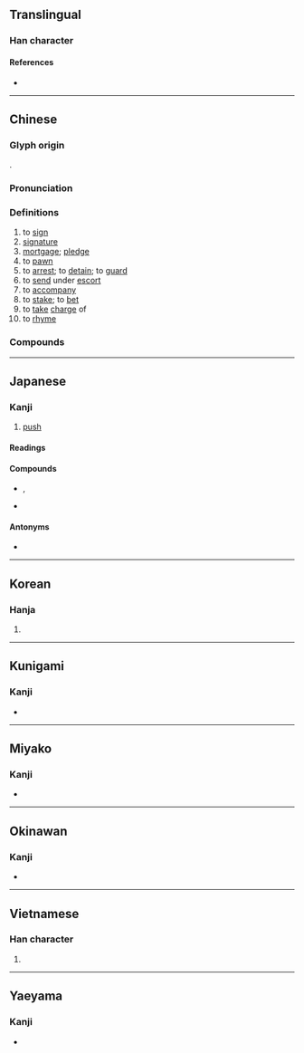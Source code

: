 {{character info/new}}
==Translingual==

===Han character===
{{Han char|rn=64|rad=手|as=05|sn=8|four=56050|canj=QWL|ids=⿰扌甲}}

====References====
* {{Han ref|kx=0424.070|dkj=11929|dj=0772.030|hdz=31851.080|uh=62BC|ud=25276|bh=A9E3|bd=43491}}

----

==Chinese==
{{zh-forms}}

===Glyph origin===
{{Han etym}}
{{Han compound|手|甲|ls=psc|c1=s|c2=p|alt1=扌}}.

===Pronunciation===
{{zh-pron
|m=yā
|c=aap3,aat3
|h=pfs=ap
|md=ák
|mn=qz,tw,xm,zz:ah/qz,tw,xm,zz:ap
|mn_note=ah - vernacular; ap - literary
|mn-t=ah4/ab4
|mn-t_note=ab4 - “to rhyme”
|w=4aq,4khaq
|w_note=4khaq - used in {{zh-l|*押牌九}}
|mc=y
|oc=y
|cat=v,n
}}

===Definitions===
{{zh-hanzi}}

# to [[sign]]
# [[signature]]
# [[mortgage]]; [[pledge]]
# to [[pawn]]
# to [[arrest]]; to [[detain]]; to [[guard]]
# to [[send]] under [[escort]]
# to [[accompany]]
# to [[stake]]; to [[bet]]
# to [[take]] [[charge]] of
# to [[rhyme]]

===Compounds===
{{zh-der|僉押|合轍押韻|寄押|典押|封押|在押|十字花押|假扣押|判押|套畫押字|押寶|押租|押司|押船|抵押品|押注|押寨夫人|押運|押帳|押牙|押差|押衙|押鋪|押座文|押頭|押花|押款|押金|抵押權|押尾|畫押|押孤丁|押解|抵押|押赴|看押|押車|押牢|押匯|抵押放款|押字|拘押|押榜|押番|押送|收押|押櫃|押放|押韻|扣押|押票|押床|押隊|押當|監押|押店|押付|羈押|簽押房|結押|質押|籤押|花押印|花押|關押|轄押|紅字黑押|管押}}

{{zh-cat|Intermediate}}

----

==Japanese==

===Kanji===
{{ja-kanji|grade=c|rs=手05}}

# [[push]]
{{attention|ja|more glosses and/or senses may be needed. I added [[push]] as the single character is often used as signs on doors with this meaning.}}

====Readings====
{{ja-readings
|goon=きょう<けふ, よう<えふ
|kanon=おう<あふ, こう<かふ
|kun=お-す, お-さえる, おし-
}}

====Compounds====
* {{ja-r|押忍|おっす|rom=-}}, {{ja-r|押っ忍|おっす}}
* {{ja-r|押収|おうしゅう}}

====Antonyms====
* {{l|ja|引||pull}}

----

==Korean==

===Hanja===
{{ko-hanja|hangeul=[[압]], [[갑]]|eumhun=|rv=ap, gap|mr=ap, kap|y=ap, kap}}

# {{defn|lang=ko|sort=手05}}

----

==Kunigami==

===Kanji===
{{head|xug|Han characters}}

* {{ja-readings|kun=[[ふすん]] ([[押すん]], fusun)}}

----

==Miyako==

===Kanji===
{{head|mvi|Han characters}}

* {{ja-readings|kun=[[うす]] ([[押す]], usu)}}

----

==Okinawan==

===Kanji===
{{head|ryu|Han characters}}

* {{ja-readings|kun=[[うしゅん]] ([[押しゅん]], ushun)}}

----

==Vietnamese==

===Han character===
{{vi-hantu|[[áp]], [[ắp]], [[ép]], [[ẹp]], [[ét]], [[ếp]], [[ghép]], [[giẹp]], [[ốp]], [[ướp]]|rs=手05}}

# {{defn|lang=vi|sort=手05}}

----

==Yaeyama==

===Kanji===
{{head|rys|Han characters}}

* {{ja-readings|kun=[[うすん]] ([[押すん]], usun)}}